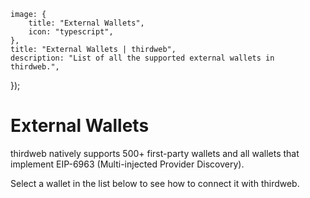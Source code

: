 
	image: {
		title: "External Wallets",
		icon: "typescript",
	},
	title: "External Wallets | thirdweb",
	description: "List of all the supported external wallets in thirdweb.",
});

# External Wallets

thirdweb natively supports 500+ first-party wallets and all wallets that implement EIP-6963 (Multi-injected Provider Discovery).

Select a wallet in the list below to see how to connect it with thirdweb.

<AllSupportedWallets />
